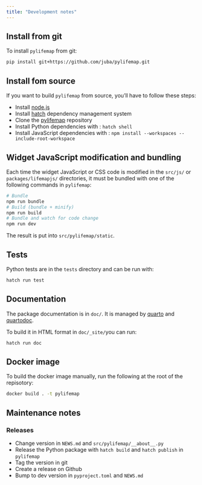 ```yaml
---
title: "Development notes"
---
```



## Install from git

To install `pylifemap` from git:

```sh 
pip install git+https://github.com/juba/pylifemap.git
```

## Install fom source

If you want to build `pylifemap` from source, you'll have to follow these steps:

- Install [node.js](https://nodejs.org/en)
- Install [hatch](https://hatch.pypa.io/latest/) dependency management system
- Clone the [pylifemap](https://github.com/juba/pylifemap) repository
- Install Python dependencies with : `hatch shell`
- Install JavaScript dependencies with : `npm install --workspaces --include-root-workspace`


## Widget JavaScript modification and bundling

Each time the widget JavaScript or CSS code is modified in the `src/js/` or `packages/lifemapjs/` directories, it must be bundled with one of the following commands in `pylifemap`:

```sh
# Bundle
npm run bundle
# Build (bundle + minify)
npm run build
# Bundle and watch for code change
npm run dev
```

The result is put into `src/pylifemap/static`. 

## Tests

Python tests are in the `tests` directory and can be run with:

```sh
hatch run test
```

## Documentation

The package documentation is in `doc/`. It is managed by [quarto](https://quarto.org) and [quartodoc](https://machow.github.io/quartodoc/).

To build it in HTML format in `doc/_site/`you can run:

```sh
hatch run doc
```

## Docker image

To build the docker image manually, run the following at the root of the repisotory:

```sh
docker build . -t pylifemap
```


## Maintenance notes

### Releases

- Change version in `NEWS.md` and `src/pylifemap/__about__.py`
- Release the Python package with `hatch build` and `hatch publish` in `pylifemap`
- Tag the version in git
- Create a release on Github
- Bump to dev version in `pyproject.toml` and `NEWS.md`

